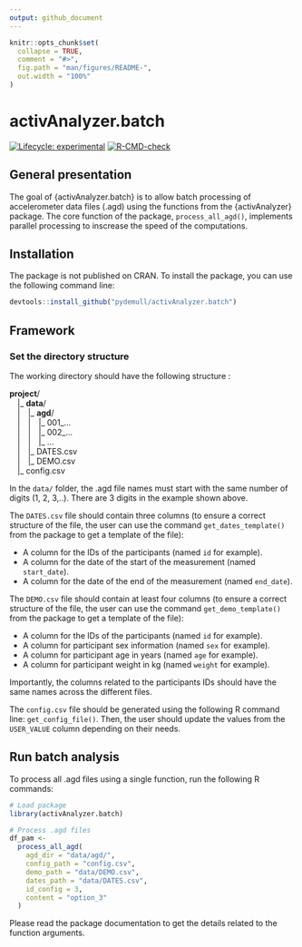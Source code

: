 ```yaml
---
output: github_document
---
```


<!-- README.md is generated from README.Rmd. Please edit that file -->

```r
knitr::opts_chunk$set(
  collapse = TRUE,
  comment = "#>",
  fig.path = "man/figures/README-",
  out.width = "100%"
)
```

# activAnalyzer.batch

<!-- badges: start -->
[![Lifecycle: experimental](https://img.shields.io/badge/lifecycle-experimental-orange.svg)](https://lifecycle.r-lib.org/articles/stages.html#experimental)
[![R-CMD-check](https://github.com/pydemull/activAnalyzer.batch/actions/workflows/R-CMD-check.yaml/badge.svg)](https://github.com/pydemull/activAnalyzer.batch/actions/workflows/R-CMD-check.yaml)
<!-- badges: end -->

## General presentation
The goal of {activAnalyzer.batch} is to allow batch processing of accelerometer data files (.agd) using the functions from the {activAnalyzer} package. The core function of the package, `process_all_agd()`, implements parallel processing to inscrease the speed of the computations.

## Installation

The package is not published on CRAN. To install the package, you can use the following command line:

```r
devtools::install_github("pydemull/activAnalyzer.batch")
```

## Framework

### Set the directory structure

The working directory should have the following structure : 

**project**/  
&emsp;|_ **data**/  
&emsp;|&emsp;|_ **agd**/   
&emsp;|&emsp;|&emsp;|_ 001_...  
&emsp;|&emsp;|&emsp;|_ 002_...  
&emsp;|&emsp;|&emsp;|_ ...  
&emsp;|&emsp;|_ DATES.csv  
&emsp;|&emsp;|_ DEMO.csv  
&emsp;|_ config.csv  
        

In the `data/` folder, the .agd file names must start with the same number of digits (1, 2, 3,..). There are 3 digits in the example shown above.

The `DATES.csv` file should contain three columns (to ensure a correct structure of the file, the user can use the command `get_dates_template()` from the package to get a template of the file): 

  * A column for the IDs of the participants (named `id` for example).
  * A column for the date of the start of the measurement (named `start_date`).
  * A column for the date of the end of the measurement (named `end_date`).

The `DEMO.csv` file should contain at least four columns (to ensure a correct structure of the file, the user can use the command `get_demo_template()` from the package to get a template of the file):

  * A column for the IDs of the participants (named `id` for example).
  * A column for participant sex information (named `sex` for example).
  * A column for participant age in years (named `age` for example).
  * A column for participant weight in kg (named `weight` for example).

Importantly, the columns related to the participants IDs should have the same names across the different files.

The `config.csv` file should be generated using the following R command line: `get_config_file()`. Then, the user should update the values from the `USER_VALUE` column depending on their needs.

## Run batch analysis

To process all .agd files using a single function, run the following R commands:

```r
# Load package
library(activAnalyzer.batch)

# Process .agd files
df_pam <-
  process_all_agd(
    agd_dir = "data/agd/",
    config_path = "config.csv",
    demo_path = "data/DEMO.csv",
    dates_path = "data/DATES.csv",
    id_config = 3,
    content = "option_3"
  )
```

Please read the package documentation to get the details related to the function arguments.


